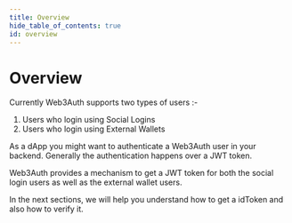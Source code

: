 ```yaml
---
title: Overview
hide_table_of_contents: true
id: overview
---
```


# Overview

Currently Web3Auth supports two types of users :-

1. Users who login using Social Logins
2. Users who login using External Wallets

As a dApp you might want to authenticate a Web3Auth user in your backend. Generally the authentication happens over a JWT token.

Web3Auth provides a mechanism to get a JWT token for both the social login users as well as the external wallet users.

In the next sections, we will help you understand how to get a idToken and also how to verify it.
